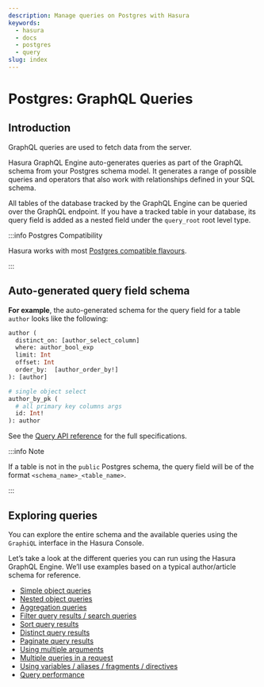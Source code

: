 ```yaml
---
description: Manage queries on Postgres with Hasura
keywords:
  - hasura
  - docs
  - postgres
  - query
slug: index
---
```


# Postgres: GraphQL Queries

## Introduction

GraphQL queries are used to fetch data from the server.

Hasura GraphQL Engine auto-generates queries as part of the GraphQL schema from your Postgres schema model. It generates
a range of possible queries and operators that also work with relationships defined in your SQL schema.

All tables of the database tracked by the GraphQL Engine can be queried over the GraphQL endpoint. If you have a tracked
table in your database, its query field is added as a nested field under the `query_root` root level type.

:::info Postgres Compatibility

Hasura works with most [Postgres compatible flavours](/databases/postgres/index.mdx#postgres-compatible-flavors).

:::

## Auto-generated query field schema

**For example**, the auto-generated schema for the query field for a table `author` looks like the following:

```graphql
author (
  distinct_on: [author_select_column]
  where: author_bool_exp
  limit: Int
  offset: Int
  order_by:  [author_order_by!]
): [author]

# single object select
author_by_pk (
  # all primary key columns args
  id: Int!
): author
```

See the [Query API reference](/api-reference/graphql-api/query.mdx) for the full specifications.

:::info Note

If a table is not in the `public` Postgres schema, the query field will be of the format `<schema_name>_<table_name>`.

:::

## Exploring queries

You can explore the entire schema and the available queries using the `GraphiQL` interface in the Hasura Console.

Let’s take a look at the different queries you can run using the Hasura GraphQL Engine. We’ll use examples based on a
typical author/article schema for reference.

- [Simple object queries](/queries/postgres/simple-object-queries.mdx)
- [Nested object queries](/queries/postgres/nested-object-queries.mdx)
- [Aggregation queries](/queries/postgres/aggregation-queries.mdx)
- [Filter query results / search queries](/queries/postgres/filters/index.mdx)
- [Sort query results](/queries/postgres/sorting.mdx)
- [Distinct query results](/queries/postgres/distinct-queries.mdx)
- [Paginate query results](/queries/postgres/pagination.mdx)
- [Using multiple arguments](/queries/postgres/multiple-arguments.mdx)
- [Multiple queries in a request](/queries/postgres/multiple-queries.mdx)
- [Using variables / aliases / fragments / directives](/queries/postgres/variables-aliases-fragments-directives.mdx)
- [Query performance](/queries/postgres/performance.mdx)
